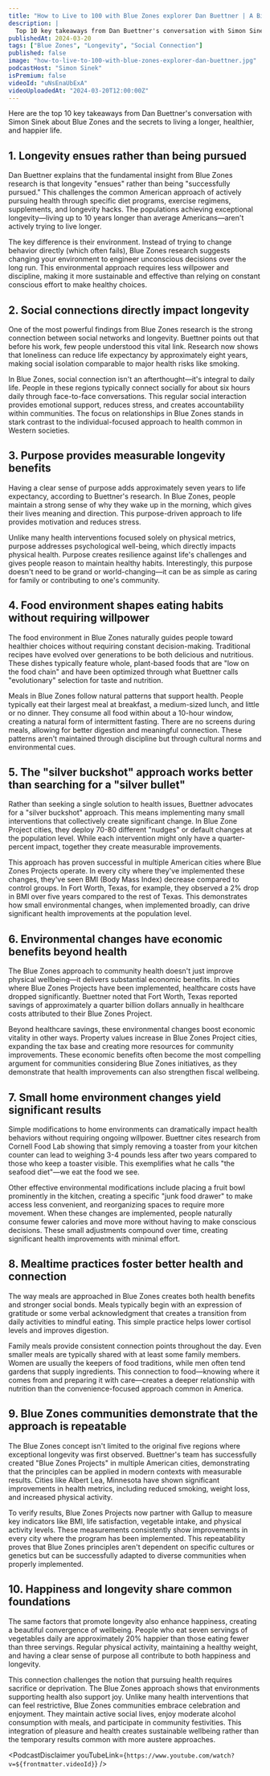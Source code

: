 ```yaml
---
title: "How to Live to 100 with Blue Zones explorer Dan Buettner | A Bit of Optimism Podcast"
description: |
  Top 10 key takeaways from Dan Buettner's conversation with Simon Sinek about Blue Zones and the secrets to living a longer, healthier, and happier life.
publishedAt: 2024-03-20
tags: ["Blue Zones", "Longevity", "Social Connection"]
published: false
image: "how-to-live-to-100-with-blue-zones-explorer-dan-buettner.jpg"
podcastHost: "Simon Sinek"
isPremium: false
videoId: "uNsEnaUbExA"
videoUploadedAt: "2024-03-20T12:00:00Z"
---
```



<PodcastSummaryPageLayout frontmatter={frontmatter}>

Here are the top 10 key takeaways from Dan Buettner's conversation with Simon Sinek about Blue Zones and the secrets to living a longer, healthier, and happier life.

## 1. Longevity ensues rather than being pursued

Dan Buettner explains that the fundamental insight from Blue Zones research is that longevity "ensues" rather than being "successfully pursued." This challenges the common American approach of actively pursuing health through specific diet programs, exercise regimens, supplements, and longevity hacks. The populations achieving exceptional longevity—living up to 10 years longer than average Americans—aren't actively trying to live longer.

The key difference is their environment. Instead of trying to change behavior directly (which often fails), Blue Zones research suggests changing your environment to engineer unconscious decisions over the long run. This environmental approach requires less willpower and discipline, making it more sustainable and effective than relying on constant conscious effort to make healthy choices.

## 2. Social connections directly impact longevity

One of the most powerful findings from Blue Zones research is the strong connection between social networks and longevity. Buettner points out that before his work, few people understood this vital link. Research now shows that loneliness can reduce life expectancy by approximately eight years, making social isolation comparable to major health risks like smoking.

In Blue Zones, social connection isn't an afterthought—it's integral to daily life. People in these regions typically connect socially for about six hours daily through face-to-face conversations. This regular social interaction provides emotional support, reduces stress, and creates accountability within communities. The focus on relationships in Blue Zones stands in stark contrast to the individual-focused approach to health common in Western societies.

## 3. Purpose provides measurable longevity benefits

Having a clear sense of purpose adds approximately seven years to life expectancy, according to Buettner's research. In Blue Zones, people maintain a strong sense of why they wake up in the morning, which gives their lives meaning and direction. This purpose-driven approach to life provides motivation and reduces stress.

Unlike many health interventions focused solely on physical metrics, purpose addresses psychological well-being, which directly impacts physical health. Purpose creates resilience against life's challenges and gives people reason to maintain healthy habits. Interestingly, this purpose doesn't need to be grand or world-changing—it can be as simple as caring for family or contributing to one's community.

## 4. Food environment shapes eating habits without requiring willpower

The food environment in Blue Zones naturally guides people toward healthier choices without requiring constant decision-making. Traditional recipes have evolved over generations to be both delicious and nutritious. These dishes typically feature whole, plant-based foods that are "low on the food chain" and have been optimized through what Buettner calls "evolutionary" selection for taste and nutrition.

Meals in Blue Zones follow natural patterns that support health. People typically eat their largest meal at breakfast, a medium-sized lunch, and little or no dinner. They consume all food within about a 10-hour window, creating a natural form of intermittent fasting. There are no screens during meals, allowing for better digestion and meaningful connection. These patterns aren't maintained through discipline but through cultural norms and environmental cues.

## 5. The "silver buckshot" approach works better than searching for a "silver bullet"

Rather than seeking a single solution to health issues, Buettner advocates for a "silver buckshot" approach. This means implementing many small interventions that collectively create significant change. In Blue Zone Project cities, they deploy 70-80 different "nudges" or default changes at the population level. While each intervention might only have a quarter-percent impact, together they create measurable improvements.

This approach has proven successful in multiple American cities where Blue Zones Projects operate. In every city where they've implemented these changes, they've seen BMI (Body Mass Index) decrease compared to control groups. In Fort Worth, Texas, for example, they observed a 2% drop in BMI over five years compared to the rest of Texas. This demonstrates how small environmental changes, when implemented broadly, can drive significant health improvements at the population level.

## 6. Environmental changes have economic benefits beyond health

The Blue Zones approach to community health doesn't just improve physical wellbeing—it delivers substantial economic benefits. In cities where Blue Zones Projects have been implemented, healthcare costs have dropped significantly. Buettner noted that Fort Worth, Texas reported savings of approximately a quarter billion dollars annually in healthcare costs attributed to their Blue Zones Project.

Beyond healthcare savings, these environmental changes boost economic vitality in other ways. Property values increase in Blue Zones Project cities, expanding the tax base and creating more resources for community improvements. These economic benefits often become the most compelling argument for communities considering Blue Zones initiatives, as they demonstrate that health improvements can also strengthen fiscal wellbeing.

## 7. Small home environment changes yield significant results

Simple modifications to home environments can dramatically impact health behaviors without requiring ongoing willpower. Buettner cites research from Cornell Food Lab showing that simply removing a toaster from your kitchen counter can lead to weighing 3-4 pounds less after two years compared to those who keep a toaster visible. This exemplifies what he calls "the seafood diet"—we eat the food we see.

Other effective environmental modifications include placing a fruit bowl prominently in the kitchen, creating a specific "junk food drawer" to make access less convenient, and reorganizing spaces to require more movement. When these changes are implemented, people naturally consume fewer calories and move more without having to make conscious decisions. These small adjustments compound over time, creating significant health improvements with minimal effort.

## 8. Mealtime practices foster better health and connection

The way meals are approached in Blue Zones creates both health benefits and stronger social bonds. Meals typically begin with an expression of gratitude or some verbal acknowledgment that creates a transition from daily activities to mindful eating. This simple practice helps lower cortisol levels and improves digestion.

Family meals provide consistent connection points throughout the day. Even smaller meals are typically shared with at least some family members. Women are usually the keepers of food traditions, while men often tend gardens that supply ingredients. This connection to food—knowing where it comes from and preparing it with care—creates a deeper relationship with nutrition than the convenience-focused approach common in America.

## 9. Blue Zones communities demonstrate that the approach is repeatable

The Blue Zones concept isn't limited to the original five regions where exceptional longevity was first observed. Buettner's team has successfully created "Blue Zones Projects" in multiple American cities, demonstrating that the principles can be applied in modern contexts with measurable results. Cities like Albert Lea, Minnesota have shown significant improvements in health metrics, including reduced smoking, weight loss, and increased physical activity.

To verify results, Blue Zones Projects now partner with Gallup to measure key indicators like BMI, life satisfaction, vegetable intake, and physical activity levels. These measurements consistently show improvements in every city where the program has been implemented. This repeatability proves that Blue Zones principles aren't dependent on specific cultures or genetics but can be successfully adapted to diverse communities when properly implemented.

## 10. Happiness and longevity share common foundations

The same factors that promote longevity also enhance happiness, creating a beautiful convergence of wellbeing. People who eat seven servings of vegetables daily are approximately 20% happier than those eating fewer than three servings. Regular physical activity, maintaining a healthy weight, and having a clear sense of purpose all contribute to both happiness and longevity.

This connection challenges the notion that pursuing health requires sacrifice or deprivation. The Blue Zones approach shows that environments supporting health also support joy. Unlike many health interventions that can feel restrictive, Blue Zones communities embrace celebration and enjoyment. They maintain active social lives, enjoy moderate alcohol consumption with meals, and participate in community festivities. This integration of pleasure and health creates sustainable wellbeing rather than the temporary results common with more austere approaches.

<PodcastDisclaimer
  youTubeLink={`https://www.youtube.com/watch?v=${frontmatter.videoId}`}
/>

</PodcastSummaryPageLayout>
